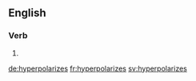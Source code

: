 ==English==

===Verb===
{{head|en}}

# {{en-third-person singular of|hyperpolarize}}

[[de:hyperpolarizes]]
[[fr:hyperpolarizes]]
[[sv:hyperpolarizes]]